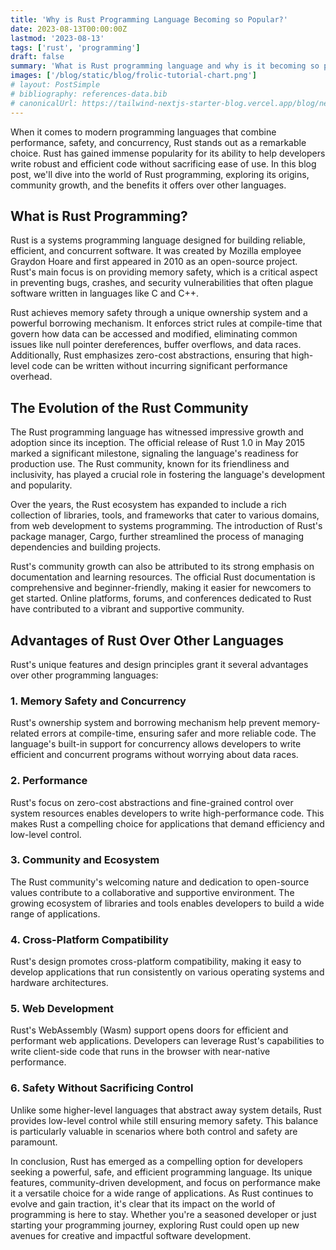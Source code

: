 ```yaml
---
title: 'Why is Rust Programming Language Becoming so Popular?'
date: 2023-08-13T00:00:00Z
lastmod: '2023-08-13'
tags: ['rust', 'programming']
draft: false
summary: 'What is Rust programming language and why is it becoming so popular?'
images: ['/blog/static/blog/frolic-tutorial-chart.png']
# layout: PostSimple
# bibliography: references-data.bib
# canonicalUrl: https://tailwind-nextjs-starter-blog.vercel.app/blog/new-features-in-v1/
---
```


When it comes to modern programming languages that combine performance, safety, and concurrency, Rust stands out as a remarkable choice. Rust has gained immense popularity for its ability to help developers write robust and efficient code without sacrificing ease of use. In this blog post, we'll dive into the world of Rust programming, exploring its origins, community growth, and the benefits it offers over other languages.

## What is Rust Programming?

Rust is a systems programming language designed for building reliable, efficient, and concurrent software. It was created by Mozilla employee Graydon Hoare and first appeared in 2010 as an open-source project. Rust's main focus is on providing memory safety, which is a critical aspect in preventing bugs, crashes, and security vulnerabilities that often plague software written in languages like C and C++.

Rust achieves memory safety through a unique ownership system and a powerful borrowing mechanism. It enforces strict rules at compile-time that govern how data can be accessed and modified, eliminating common issues like null pointer dereferences, buffer overflows, and data races. Additionally, Rust emphasizes zero-cost abstractions, ensuring that high-level code can be written without incurring significant performance overhead.

## The Evolution of the Rust Community

The Rust programming language has witnessed impressive growth and adoption since its inception. The official release of Rust 1.0 in May 2015 marked a significant milestone, signaling the language's readiness for production use. The Rust community, known for its friendliness and inclusivity, has played a crucial role in fostering the language's development and popularity.

Over the years, the Rust ecosystem has expanded to include a rich collection of libraries, tools, and frameworks that cater to various domains, from web development to systems programming. The introduction of Rust's package manager, Cargo, further streamlined the process of managing dependencies and building projects.

Rust's community growth can also be attributed to its strong emphasis on documentation and learning resources. The official Rust documentation is comprehensive and beginner-friendly, making it easier for newcomers to get started. Online platforms, forums, and conferences dedicated to Rust have contributed to a vibrant and supportive community.

## Advantages of Rust Over Other Languages

Rust's unique features and design principles grant it several advantages over other programming languages:

### 1. Memory Safety and Concurrency

Rust's ownership system and borrowing mechanism help prevent memory-related errors at compile-time, ensuring safer and more reliable code. The language's built-in support for concurrency allows developers to write efficient and concurrent programs without worrying about data races.

### 2. Performance

Rust's focus on zero-cost abstractions and fine-grained control over system resources enables developers to write high-performance code. This makes Rust a compelling choice for applications that demand efficiency and low-level control.

### 3. Community and Ecosystem

The Rust community's welcoming nature and dedication to open-source values contribute to a collaborative and supportive environment. The growing ecosystem of libraries and tools enables developers to build a wide range of applications.

### 4. Cross-Platform Compatibility

Rust's design promotes cross-platform compatibility, making it easy to develop applications that run consistently on various operating systems and hardware architectures.

### 5. Web Development

Rust's WebAssembly (Wasm) support opens doors for efficient and performant web applications. Developers can leverage Rust's capabilities to write client-side code that runs in the browser with near-native performance.

### 6. Safety Without Sacrificing Control

Unlike some higher-level languages that abstract away system details, Rust provides low-level control while still ensuring memory safety. This balance is particularly valuable in scenarios where both control and safety are paramount.

In conclusion, Rust has emerged as a compelling option for developers seeking a powerful, safe, and efficient programming language. Its unique features, community-driven development, and focus on performance make it a versatile choice for a wide range of applications. As Rust continues to evolve and gain traction, it's clear that its impact on the world of programming is here to stay. Whether you're a seasoned developer or just starting your programming journey, exploring Rust could open up new avenues for creative and impactful software development.
